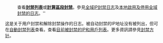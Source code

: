 :<span class="sysop-show" style="display: none;">[[Special:BlockIP|'''封禁''']]或[[Special:Unblock|'''解除封禁''']]IP或用户。</span>查看'''[[Special:封禁列表|封禁列表]]'''或[[toolforge:ip-range-calc|'''計算區段封禁''']]。參見[[:m:Special:Log/gblblock|全域IP封禁日志]]及[[Special:Log/gblblock|本地啟用及停用全域封禁的日志]]。''
这是关于用户封禁和解除封禁操作的日志。被自动封禁的IP地址没有被列出，但可在[[Special:AutoblockList|自動封禁列表]]查看。查看[[Special:Ipblocklist|目前被封禁的IP和用戶列表]]。更多資訊請參見[[wikipedia:封禁方针|封禁方针]]。